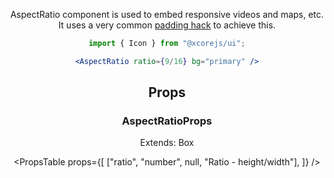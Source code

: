 
<Header
  title="Aspect Ratio"
/>

AspectRatio component is used to embed responsive videos and maps, etc.
It uses a very common [padding hack](https://css-tricks.com/aspect-ratio-boxes/) to achieve this.

<AspectRatio ratio={9/16} bg="primary" />

```jsx
import { Icon } from "@xcorejs/ui";

<AspectRatio ratio={9/16} bg="primary" />
```

## Props

### AspectRatioProps

Extends: Box

<PropsTable
  props={[
    ["ratio", "number", null, "Ratio - height/width"],
  ]}
/>
